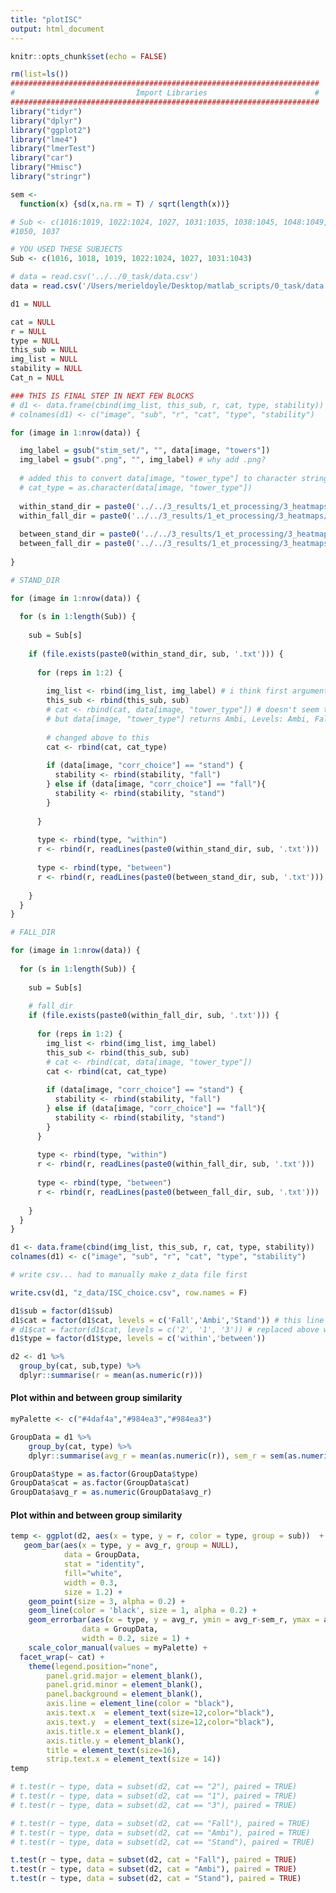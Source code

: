 ```yaml
---
title: "plotISC"
output: html_document
---
```


```r
knitr::opts_chunk$set(echo = FALSE)

rm(list=ls())
#####################################################################
#                           Import Libraries                        #
#####################################################################
library("tidyr")
library("dplyr")
library("ggplot2")
library("lme4")
library("lmerTest")
library("car")
library("Hmisc")
library("stringr")

sem <- 
  function(x) {sd(x,na.rm = T) / sqrt(length(x))}

```

``` r
# Sub <- c(1016:1019, 1022:1024, 1027, 1031:1035, 1038:1045, 1048:1049, 1051, 1053:1055)
#1050, 1037

# YOU USED THESE SUBJECTS
Sub <- c(1016, 1018, 1019, 1022:1024, 1027, 1031:1043)

# data = read.csv('../../0_task/data.csv')
data = read.csv('/Users/merieldoyle/Desktop/matlab_scripts/0_task/data.csv')

d1 = NULL

cat = NULL
r = NULL
type = NULL
this_sub = NULL
img_list = NULL
stability = NULL
Cat_n = NULL

```

``` r

### THIS IS FINAL STEP IN NEXT FEW BLOCKS
# d1 <- data.frame(cbind(img_list, this_sub, r, cat, type, stability))
# colnames(d1) <- c("image", "sub", "r", "cat", "type", "stability")

for (image in 1:nrow(data)) {

  img_label = gsub("stim_set/", "", data[image, "towers"])
  img_label = gsub(".png", "", img_label) # why add .png?
  
  # added this to convert data[image, "tower_type"] to character string
  # cat_type = as.character(data[image, "tower_type"])
    
  within_stand_dir = paste0('../../3_results/1_et_processing/3_heatmaps/2_isc/isc_choice/choice_con/mot-neutral/image-', img_label, '/choice-stand/')
  within_fall_dir = paste0('../../3_results/1_et_processing/3_heatmaps/2_isc/isc_choice/choice_con/mot-neutral/image-', img_label, '/choice-fall/')
  
  between_stand_dir = paste0('../../3_results/1_et_processing/3_heatmaps/2_isc/isc_choice/choice_incon/mot-neutral/image-', img_label, '/choice-stand/')
  between_fall_dir = paste0('../../3_results/1_et_processing/3_heatmaps/2_isc/isc_choice/choice_incon/mot-neutral/image-', img_label, '/choice-fall/')
  
}

```

``` r

# STAND_DIR

for (image in 1:nrow(data)) {
  
  for (s in 1:length(Sub)) {
    
    sub = Sub[s]
    
    if (file.exists(paste0(within_stand_dir, sub, '.txt'))) {
      
      for (reps in 1:2) {
        
        img_list <- rbind(img_list, img_label) # i think first argument in rbind is the new name for the new df
        this_sub <- rbind(this_sub, sub)
        # cat <- rbind(cat, data[image, "tower_type"]) # doesn't seem to be adding tower_type to cat, changes cat to 1, 2, 3
        # but data[image, "tower_type"] returns Ambi, Levels: Ambi, Fall, Stand
        
        # changed above to this
        cat <- rbind(cat, cat_type)
        
        if (data[image, "corr_choice"] == "stand") {
          stability <- rbind(stability, "fall")
        } else if (data[image, "corr_choice"] == "fall"){
          stability <- rbind(stability, "stand")
        }
        
      }
      
      type <- rbind(type, "within")
      r <- rbind(r, readLines(paste0(within_stand_dir, sub, '.txt')))
      
      type <- rbind(type, "between")
      r <- rbind(r, readLines(paste0(between_stand_dir, sub, '.txt')))
      
    }
  }
}

```

``` r

# FALL_DIR

for (image in 1:nrow(data)) {
  
  for (s in 1:length(Sub)) {
    
    sub = Sub[s]
    
    # fall_dir
    if (file.exists(paste0(within_fall_dir, sub, '.txt'))) {
      
      for (reps in 1:2) {
        img_list <- rbind(img_list, img_label)
        this_sub <- rbind(this_sub, sub)
        # cat <- rbind(cat, data[image, "tower_type"])
        cat <- rbind(cat, cat_type)
        
        if (data[image, "corr_choice"] == "stand") {
          stability <- rbind(stability, "fall")
        } else if (data[image, "corr_choice"] == "fall"){
          stability <- rbind(stability, "stand")
        }
      }
      
      type <- rbind(type, "within")
      r <- rbind(r, readLines(paste0(within_fall_dir, sub, '.txt')))
     
      type <- rbind(type, "between")
      r <- rbind(r, readLines(paste0(between_fall_dir, sub, '.txt')))
     
    }
  }
}

d1 <- data.frame(cbind(img_list, this_sub, r, cat, type, stability))
colnames(d1) <- c("image", "sub", "r", "cat", "type", "stability")

```

``` r

# write csv... had to manually make z_data file first

write.csv(d1, "z_data/ISC_choice.csv", row.names = F)

```

```r

d1$sub = factor(d1$sub)
d1$cat = factor(d1$cat, levels = c('Fall','Ambi','Stand')) # this line got rid of 1, 2, 3 levels and replaced with N/A
# d1$cat = factor(d1$cat, levels = c('2', '1', '3')) # replaced above with this, where 'Ambi' = 1, 'Fall' = 2, 'Stand' = 3
d1$type = factor(d1$type, levels = c('within','between'))

d2 <- d1 %>% 
  group_by(cat, sub,type) %>%
  dplyr::summarise(r = mean(as.numeric(r)))

```

#### Plot within and between group similarity

``` r

myPalette <- c("#4daf4a","#984ea3","#984ea3") 

GroupData = d1 %>% 
    group_by(cat, type) %>%
    dplyr::summarise(avg_r = mean(as.numeric(r)), sem_r = sem(as.numeric(r)))

GroupData$type = as.factor(GroupData$type)
GroupData$cat = as.factor(GroupData$cat)
GroupData$avg_r = as.numeric(GroupData$avg_r)

```


#### Plot within and between group similarity

``` r

temp <- ggplot(d2, aes(x = type, y = r, color = type, group = sub))  + # type = within / between
   geom_bar(aes(x = type, y = avg_r, group = NULL),
            data = GroupData,
            stat = "identity",
            fill="white",
            width = 0.3,
            size = 1.2) +
    geom_point(size = 3, alpha = 0.2) +
    geom_line(color = 'black', size = 1, alpha = 0.2) +
    geom_errorbar(aes(x = type, y = avg_r, ymin = avg_r-sem_r, ymax = avg_r+sem_r, color = type, group = NULL),
                data = GroupData,
                width = 0.2, size = 1) + 
    scale_color_manual(values = myPalette) +
  facet_wrap(~ cat) +
    theme(legend.position="none",
        panel.grid.major = element_blank(),
        panel.grid.minor = element_blank(),
        panel.background = element_blank(),
        axis.line = element_line(color = "black"),
        axis.text.x  = element_text(size=12,color="black"),
        axis.text.y  = element_text(size=12,color="black"),
        axis.title.x = element_blank(),
        axis.title.y = element_blank(),
        title = element_text(size=16),
        strip.text.x = element_text(size = 14))
temp

```

``` r

# t.test(r ~ type, data = subset(d2, cat == "2"), paired = TRUE)
# t.test(r ~ type, data = subset(d2, cat == "1"), paired = TRUE)
# t.test(r ~ type, data = subset(d2, cat == "3"), paired = TRUE)

# t.test(r ~ type, data = subset(d2, cat == "Fall"), paired = TRUE)
# t.test(r ~ type, data = subset(d2, cat == "Ambi"), paired = TRUE)
# t.test(r ~ type, data = subset(d2, cat == "Stand"), paired = TRUE)

t.test(r ~ type, data = subset(d2, cat = "Fall"), paired = TRUE)
t.test(r ~ type, data = subset(d2, cat = "Ambi"), paired = TRUE)
t.test(r ~ type, data = subset(d2, cat = "Stand"), paired = TRUE)

```